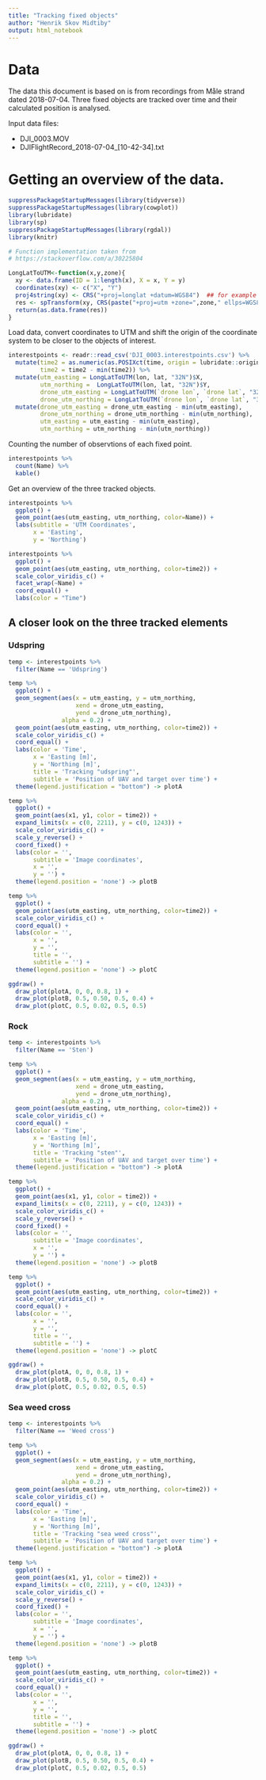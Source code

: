 ```yaml
---
title: "Tracking fixed objects"
author: "Henrik Skov Midtiby"
output: html_notebook
---
```


# Data

The data this document is based on is from recordings from Måle strand 
dated 2018-07-04.
Three fixed objects are tracked over time and their calculated position 
is analysed.

Input data files:

* DJI_0003.MOV
* DJIFlightRecord_2018-07-04_[10-42-34].txt

# Getting an overview of the data.

```r
suppressPackageStartupMessages(library(tidyverse))
suppressPackageStartupMessages(library(cowplot))
library(lubridate)
library(sp)
suppressPackageStartupMessages(library(rgdal))
library(knitr)
```


```r
# Function implementation taken from 
# https://stackoverflow.com/a/30225804

LongLatToUTM<-function(x,y,zone){
  xy <- data.frame(ID = 1:length(x), X = x, Y = y)
  coordinates(xy) <- c("X", "Y")
  proj4string(xy) <- CRS("+proj=longlat +datum=WGS84")  ## for example
  res <- spTransform(xy, CRS(paste("+proj=utm +zone=",zone," ellps=WGS84",sep='')))
  return(as.data.frame(res))
}
```


Load data, convert coordinates to UTM and shift the origin of the coordinate system
to be closer to the objects of interest.
```r
interestpoints <- readr::read_csv('DJI_0003.interestpoints.csv') %>%
  mutate(time2 = as.numeric(as.POSIXct(time, origin = lubridate::origin)), 
         time2 = time2 - min(time2)) %>%
  mutate(utm_easting = LongLatToUTM(lon, lat, "32N")$X, 
         utm_northing =  LongLatToUTM(lon, lat, "32N")$Y, 
         drone_utm_easting = LongLatToUTM(`drone lon`, `drone lat`, "32N")$X, 
         drone_utm_northing = LongLatToUTM(`drone lon`, `drone lat`, "32N")$Y) %>%
  mutate(drone_utm_easting = drone_utm_easting - min(utm_easting), 
         drone_utm_northing = drone_utm_northing - min(utm_northing), 
         utm_easting = utm_easting - min(utm_easting), 
         utm_northing = utm_northing - min(utm_northing))
```



Counting the number of observtions of each fixed point.
```r
interestpoints %>%
  count(Name) %>%
  kable()
```


Get an overview of the three tracked objects.
```r
interestpoints %>%
  ggplot() + 
  geom_point(aes(utm_easting, utm_northing, color=Name)) + 
  labs(subtitle = 'UTM Coordinates', 
       x = 'Easting', 
       y = 'Northing')
```




```r
interestpoints %>%
  ggplot() + 
  geom_point(aes(utm_easting, utm_northing, color=time2)) + 
  scale_color_viridis_c() +
  facet_wrap(~Name) + 
  coord_equal() + 
  labs(color = "Time")
```



## A closer look on the three tracked elements

### Udspring

```r
temp <- interestpoints %>%
  filter(Name == 'Udspring')

temp %>%
  ggplot() + 
  geom_segment(aes(x = utm_easting, y = utm_northing, 
                   xend = drone_utm_easting, 
                   yend = drone_utm_northing), 
               alpha = 0.2) + 
  geom_point(aes(utm_easting, utm_northing, color=time2)) + 
  scale_color_viridis_c() +
  coord_equal() + 
  labs(color = 'Time', 
       x = 'Easting [m]', 
       y = 'Northing [m]', 
       title = 'Tracking "udspring"', 
       subtitle = 'Position of UAV and target over time') + 
  theme(legend.justification = "bottom") -> plotA

temp %>%
  ggplot() + 
  geom_point(aes(x1, y1, color = time2)) + 
  expand_limits(x = c(0, 2211), y = c(0, 1243)) + 
  scale_color_viridis_c() +
  scale_y_reverse() + 
  coord_fixed() + 
  labs(color = '', 
       subtitle = 'Image coordinates', 
       x = '', 
       y = '') +
  theme(legend.position = 'none') -> plotB

temp %>%
  ggplot() + 
  geom_point(aes(utm_easting, utm_northing, color=time2)) + 
  scale_color_viridis_c() +
  coord_equal() + 
  labs(color = '', 
       x = '', 
       y = '', 
       title = '', 
       subtitle = '') +
  theme(legend.position = 'none') -> plotC

ggdraw() +
  draw_plot(plotA, 0, 0, 0.8, 1) +
  draw_plot(plotB, 0.5, 0.50, 0.5, 0.4) +
  draw_plot(plotC, 0.5, 0.02, 0.5, 0.5)
```



### Rock

```r
temp <- interestpoints %>%
  filter(Name == 'Sten')

temp %>%
  ggplot() + 
  geom_segment(aes(x = utm_easting, y = utm_northing, 
                   xend = drone_utm_easting, 
                   yend = drone_utm_northing), 
               alpha = 0.2) + 
  geom_point(aes(utm_easting, utm_northing, color=time2)) + 
  scale_color_viridis_c() +
  coord_equal() + 
  labs(color = 'Time', 
       x = 'Easting [m]', 
       y = 'Northing [m]', 
       title = 'Tracking "sten"', 
       subtitle = 'Position of UAV and target over time') + 
  theme(legend.justification = "bottom") -> plotA

temp %>%
  ggplot() + 
  geom_point(aes(x1, y1, color = time2)) + 
  expand_limits(x = c(0, 2211), y = c(0, 1243)) + 
  scale_color_viridis_c() +
  scale_y_reverse() + 
  coord_fixed() + 
  labs(color = '', 
       subtitle = 'Image coordinates', 
       x = '', 
       y = '') +
  theme(legend.position = 'none') -> plotB

temp %>%
  ggplot() + 
  geom_point(aes(utm_easting, utm_northing, color=time2)) + 
  scale_color_viridis_c() +
  coord_equal() + 
  labs(color = '', 
       x = '', 
       y = '', 
       title = '', 
       subtitle = '') +
  theme(legend.position = 'none') -> plotC

ggdraw() +
  draw_plot(plotA, 0, 0, 0.8, 1) +
  draw_plot(plotB, 0.5, 0.50, 0.5, 0.4) +
  draw_plot(plotC, 0.5, 0.02, 0.5, 0.5)
```


### Sea weed cross

```r
temp <- interestpoints %>%
  filter(Name == 'Weed cross')

temp %>%
  ggplot() + 
  geom_segment(aes(x = utm_easting, y = utm_northing, 
                   xend = drone_utm_easting, 
                   yend = drone_utm_northing), 
               alpha = 0.2) + 
  geom_point(aes(utm_easting, utm_northing, color=time2)) + 
  scale_color_viridis_c() +
  coord_equal() + 
  labs(color = 'Time', 
       x = 'Easting [m]', 
       y = 'Northing [m]', 
       title = 'Tracking "sea weed cross"', 
       subtitle = 'Position of UAV and target over time') + 
  theme(legend.justification = "bottom") -> plotA

temp %>%
  ggplot() + 
  geom_point(aes(x1, y1, color = time2)) + 
  expand_limits(x = c(0, 2211), y = c(0, 1243)) + 
  scale_color_viridis_c() +
  scale_y_reverse() + 
  coord_fixed() + 
  labs(color = '', 
       subtitle = 'Image coordinates', 
       x = '', 
       y = '') +
  theme(legend.position = 'none') -> plotB

temp %>%
  ggplot() + 
  geom_point(aes(utm_easting, utm_northing, color=time2)) + 
  scale_color_viridis_c() +
  coord_equal() + 
  labs(color = '', 
       x = '', 
       y = '', 
       title = '', 
       subtitle = '') +
  theme(legend.position = 'none') -> plotC

ggdraw() +
  draw_plot(plotA, 0, 0, 0.8, 1) +
  draw_plot(plotB, 0.5, 0.50, 0.5, 0.4) +
  draw_plot(plotC, 0.5, 0.02, 0.5, 0.5)
```








